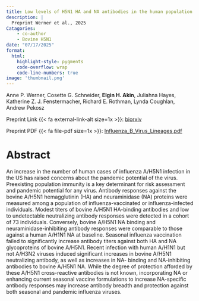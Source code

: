 ```yaml
---
title: Low levels of H5N1 HA and NA antibodies in the human population are boosted by seasonal A/H1N1 infection but not by A/H3N2 infection or influenza vaccination
description: |
  Preprint Werner et al., 2025
Catagories:
    - co-author
    - Bovine H5N1
date: "07/17/2025"
format: 
  html:
    highlight-style: pygments
    code-overflow: wrap
    code-line-numbers: true
image: 'thumbnail.png'
---
```


Anne P. Werner, Cosette G. Schneider, **Elgin H. Akin**, Juliahna Hayes, Katherine Z. J. 
Fenstermacher, Richard E. Rothman, Lynda Coughlan, Andrew Pekosz

Preprint Link {{< fa external-link-alt size=1x >}}: [biorxiv](https://www.biorxiv.org/content/10.1101/2025.07.13.664638v1)

Preprint PDF {{< fa file-pdf size=1x >}}: [Influenza_B_Virus_Lineages.pdf](2025.07.13.664638v1.full.pdf)  


# Abstract 
An increase in the number of human cases of influenza A/H5N1 infection in the US has raised 
concerns about the pandemic potential of the virus. Preexisting population immunity is a key 
determinant for risk assessment and pandemic potential for any virus. Antibody responses against the 
bovine A/H5N1 hemagglutinin (HA) and neuraminidase (NA) proteins were measured among a 
population of influenza-vaccinated or influenza-infected individuals. Modest titers of bovine A/H5N1 
HA-binding antibodies and low to undetectable neutralizing antibody responses were detected in a 
cohort of 73 individuals. Conversely, bovine A/H5N1 NA binding and neuraminidase-inhibiting 
antibody responses were comparable to those against a human A/H1N1 NA at baseline. Seasonal 
influenza vaccination failed to significantly increase antibody titers against both HA and NA 
glycoproteins of bovine A/H5N1. Recent infection with human A/H1N1 but not A/H3N2 viruses 
induced significant increases in bovine A/H5N1 neutralizing antibody, as well as increases in NA-
binding and NA-inhibiting antibodies to bovine A/H5N1 NA. While the degree of protection afforded by 
these A/H5N1 cross-reactive antibodies is not known, incorporating NA or enhancing current 
seasonal vaccine formulations to increase NA-specific antibody responses may increase antibody 
breadth and protection against both seasonal and pandemic influenza viruses. 



